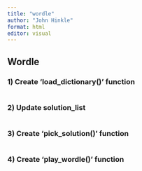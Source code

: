 ```yaml
---
title: "wordle"
author: "John Hinkle"
format: html
editor: visual
---
```


## Wordle

### 1) Create 'load_dictionary()' function

```r

```

### 2) Update solution_list

```r

```

### 3) Create 'pick_solution()' function

```r

```

### 4) Create 'play_wordle()' function

```r

```
